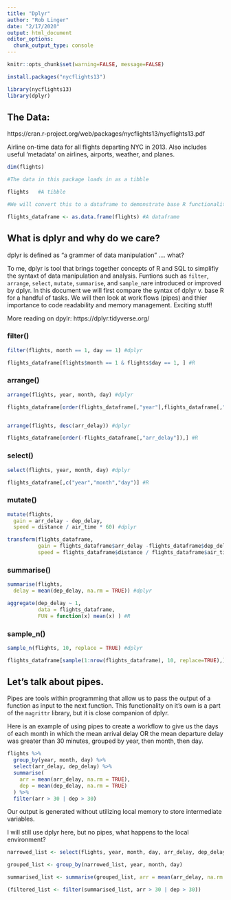 ```yaml
---
title: "Dplyr"
author: "Rob Linger"
date: "2/17/2020"
output: html_document
editor_options: 
  chunk_output_type: console
---
```

```r
knitr::opts_chunk$set(warning=FALSE, message=FALSE)
```
```r

install.packages("nycflights13")
```

```r
library(nycflights13)
library(dplyr)

```


## The Data:

https://cran.r-project.org/web/packages/nycflights13/nycflights13.pdf

Airline on-time data for all flights departing NYC in 2013. Also includes useful 'metadata' on airlines, airports, weather, and planes.



```r

dim(flights)

#The data in this package loads in as a tibble

flights   #A tibble

#We will convert this to a dataframe to demonstrate base R functionality 

flights_dataframe <- as.data.frame(flights) #A dataframe

```

## What is dplyr and why do we care?

dplyr is defined as "a grammer of data manipulation" .... what?

To me, dplyr is tool that brings together concepts of R and SQL to simplifiy the syntaxt of data manipulation and analysis.  Funtions such as `filter`, `arrange`, `select`, `mutate`, `summarise`, and `sample_n`are introduced or improved by dplyr.  In this document we will first compare the syntax of dplyr v. base R for a handful of tasks. We will then look at work flows (pipes) and thier importance to code readability and memory management. Exciting stuff!

More reading on dpylr: https://dplyr.tidyverse.org/

### filter()

```r

filter(flights, month == 1, day == 1) #dplyr

flights_dataframe[flights$month == 1 & flights$day == 1, ] #R

```

### arrange()

```r

arrange(flights, year, month, day) #dplyr

flights_dataframe[order(flights_dataframe[,"year"],flights_dataframe[,"month"],flights_dataframe["day"]),] #R


arrange(flights, desc(arr_delay)) #dplyr

flights_dataframe[order(-flights_dataframe[,"arr_delay"]),] #R

```

### select()

```r

select(flights, year, month, day) #dplyr

flights_dataframe[,c("year","month","day")] #R

```

### mutate()

```r

mutate(flights,
  gain = arr_delay - dep_delay,
  speed = distance / air_time * 60) #dplyr

transform(flights_dataframe,
          gain = flights_dataframe$arr_delay -flights_dataframe$dep_delay,
          speed = flights_dataframe$distance / flights_dataframe$air_time * 60) #R

```

### summarise()

```r

summarise(flights,
  delay = mean(dep_delay, na.rm = TRUE)) #dplyr

aggregate(dep_delay ~ 1,
          data = flights_dataframe,
          FUN = function(x) mean(x) ) #R

```

### sample_n()

```r

sample_n(flights, 10, replace = TRUE) #dplyr

flights_dataframe[sample(1:nrow(flights_dataframe), 10, replace=TRUE),] #R

```


## Let's talk about pipes.

Pipes are tools within programming that allow us to pass the output of a function as input to the next function. This functionality on it's own is a part of the `magrittr` library, but it is close companion of dplyr. 


Here is an example of using pipes to create a workflow to give us the days of each month in which the mean arrival delay OR the mean departure delay was greater than 30 minutes, grouped by year, then month, then day.

```r
flights %>%
  group_by(year, month, day) %>%
  select(arr_delay, dep_delay) %>%
  summarise(
    arr = mean(arr_delay, na.rm = TRUE),
    dep = mean(dep_delay, na.rm = TRUE)
  ) %>%
  filter(arr > 30 | dep > 30)

```

Our output is generated without utilizing local memory to store intermediate variables. 

I will still use dplyr here, but no pipes, what happens to the local environment?

```r

narrowed_list <- select(flights, year, month, day, arr_delay, dep_delay)

grouped_list <- group_by(narrowed_list, year, month, day)

summarised_list <- summarise(grouped_list, arr = mean(arr_delay, na.rm = TRUE), dep = mean(dep_delay, na.rm = TRUE))

(filtered_list <- filter(summarised_list, arr > 30 | dep > 30))

```
